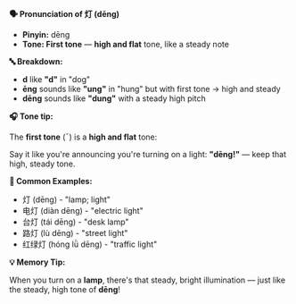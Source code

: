 **🗣️ Pronunciation of 灯 (dēng)**

- **Pinyin:** dēng
- **Tone: First tone** — **high and flat** tone, like a steady note

**🔤 Breakdown:**

- **d** like **"d"** in "dog"
- **ēng** sounds like **"ung"** in "hung" but with first tone → high and steady
- **dēng** sounds like **"dung"** with a steady high pitch

**🎧 Tone tip:**

The **first tone** (ˉ) is a **high and flat** tone:

Say it like you're announcing you're turning on a light: **"dēng!"** — keep that high, steady tone.

**📝 Common Examples:**

- 灯 (dēng) - "lamp; light"
- 电灯 (diàn dēng) - "electric light"
- 台灯 (tái dēng) - "desk lamp"
- 路灯 (lù dēng) - "street light"
- 红绿灯 (hóng lǜ dēng) - "traffic light"

**💡 Memory Tip:**

When you turn on a **lamp**, there's that steady, bright illumination — just like the steady, high
tone of **dēng**!

